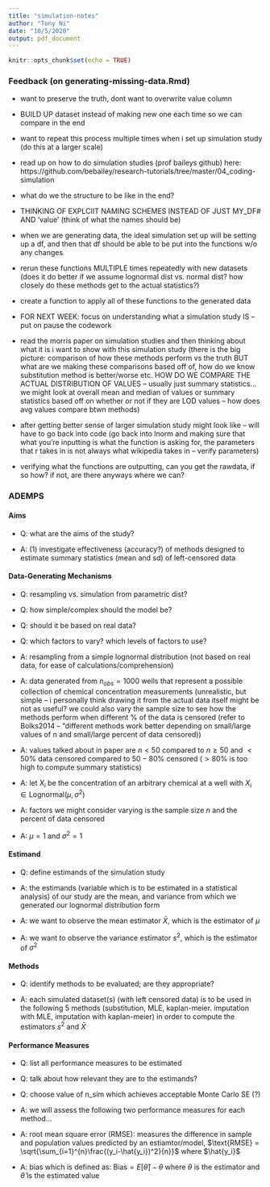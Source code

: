 ```yaml
---
title: "simulation-notes"
author: "Tony Ni"
date: "10/5/2020"
output: pdf_document
---
```


```r
knitr::opts_chunk$set(echo = TRUE)
```


### Feedback (on generating-missing-data.Rmd)

* want to preserve the truth, dont want to overwrite value column

* BUILD UP dataset instead of making new one each time so we can compare in the end

* want to repeat this process multiple times when i set up simulation study (do this at a larger scale)

* read up on how to do simulation studies (prof baileys github) here: https://github.com/bebailey/research-tutorials/tree/master/04_coding-simulation

* what do we the structure to be like in the end? 

* THINKING OF EXPLCIIT NAMING SCHEMES INSTEAD OF JUST MY_DF# AND 'value' (think of what the names should be)

* when we are generating data, the ideal simulation set up will be setting up a df, and then that df should be able to be put into the functions w/o any changes

* rerun these functions MULTIPLE times repeatedly with new datasets (does it do better if we assume lognormal dist vs. normal dist? how closely do these methods get to the actual statistics?)

* create a function to apply all of these functions to the generated data


* FOR NEXT WEEK: focus on understanding what a simulation study IS -- put on pause the codework

* read the morris paper on simulation studies and then thinking about what it is i want to show with this simulation study (there is the big picture: comparison of how these methods perform vs the truth BUT what are we making these comparisons based off of, how do we know substitution method is better/worse etc. HOW DO WE COMPARE THE ACTUAL DISTRIBUTION OF VALUES -- usually just summary statistics... we might look at overall mean and median of values or summary statistics based off on whether or not if they are LOD values -- how does avg values compare btwn methods)

* after getting better sense of larger simulation study might look like -- will have to go back into code (go back into lnorm and making sure that what you're inputting is what the function is asking for, the parameters that r takes in is not always what wikipedia takes in -- verify parameters)

* verifying what the functions are outputting, can you get the rawdata, if so how? if not, are there anyways where we can? 

### ADEMPS

#### Aims

* Q: what are the aims of the study?

* A: (1) investigate effectiveness (accuracy?) of methods designed to estimate summary statistics (mean and sd) of left-censored data

#### Data-Generating Mechanisms

* Q: resampling vs. simulation from parametric dist?
* Q: how simple/complex should the model be?
* Q: should it be based on real data?
* Q: which factors to vary? which levels of factors to use?

* A: resampling from a simple lognormal distribution (not based on real data, for ease of calculations/comprehension)

* A: data generated from $n_{obs} = 1000$ wells that represent a possible collection of chemical concentration measurements (unrealistic, but simple -- i personally think drawing it from the actual data itself might be not as useful? we could also vary the sample size to see how the methods perform when different % of the data is censored (refer to Bolks2014 -- "different methods work better depending on small/large values of n and small/large percent of data censored))

* A: values talked about in paper are $n < 50$ compared to $n \ge 50$ and $<50 \%$ data censored compared to $50 - 80 \%$ censored ($>80\%$ is too high to compute summary statistics)

* A: let $X_i$ be the concentration of an arbitrary chemical at a well with $X_i \in \text{Lognormal}(\mu, \sigma^2)$

* A: factors we might consider varying is the sample size $n$ and the percent of data censored

* A: $\mu = 1$ and $\sigma^2 = 1$

#### Estimand

* Q: define estimands of the simulation study

* A: the estimands (variable which is to be estimated in a statistical analysis) of our study are the mean, and variance from which we generated our lognormal distribution form

* A: we want to observe the mean estimator $\bar{X}$, which is the estimator of $\mu$ 

* A: we want to observe the variance estimator $s^2$, which is the estimator of $\sigma^2$

#### Methods

* Q: identify methods to be evaluated; are they appropriate?

* A: each simulated dataset(s) (with left censored data) is to be used in the following 5 methods (substitution, MLE, kaplan-meier. imputation with MLE, imputation with kaplan-meier) in order to compute the estimators $s^2$ and $\bar{X}$

#### Performance Measures

* Q: list all performance measures to be estimated
* Q: talk about how relevant they are to the estimands?
* Q: choose value of n_sim which achieves acceptable Monte Carlo SE (?)

* A: we will assess the following two performance measures for each method...

* A: root mean square error (RMSE): measures the difference in sample and population values predicted by an estiamtor/model, $\text{RMSE} = \sqrt{\sum_{i=1}^{n}\frac{(y_i-\hat{y_i})^2}{n}}$ where $\hat{y_i}$

* A: bias which is defined as: $\text{Bias} = E[\hat{\theta}] - \theta$ where $\theta$ is the estimator and $\hat{\theta}$ is the estimated value